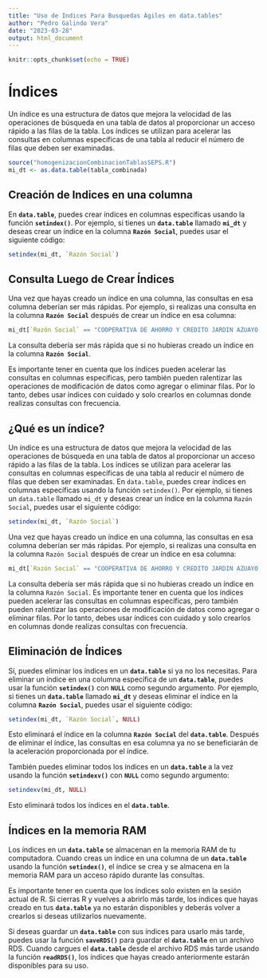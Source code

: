 ```yaml
---
title: "Uso de Indices Para Busquedas Ágiles en data.tables"
author: "Pedro Galindo Vera"
date: "2023-03-28"
output: html_document
---
```


```r
knitr::opts_chunk$set(echo = TRUE)
```

# Índices

Un índice es una estructura de datos que mejora la velocidad de las operaciones de búsqueda en una tabla de datos al proporcionar un acceso rápido a las filas de la tabla. Los índices se utilizan para acelerar las consultas en columnas específicas de una tabla al reducir el número de filas que deben ser examinadas.

```r
source("homogenizacionCombinacionTablasSEPS.R")
mi_dt <- as.data.table(tabla_combinada)
```

## Creación de Indices en una columna

En **`data.table`**, puedes crear índices en columnas específicas usando la función **`setindex()`**. Por ejemplo, si tienes un **`data.table`** llamado **`mi_dt`** y deseas crear un índice en la columna **`Razón Social`**, puedes usar el siguiente código:

```r
setindex(mi_dt, `Razón Social`)
```

## Consulta Luego de Crear Índices

Una vez que hayas creado un índice en una columna, las consultas en esa columna deberían ser más rápidas. Por ejemplo, si realizas una consulta en la columna **`Razón Social`** después de crear un índice en esa columna:

```r
mi_dt[`Razón Social` == "COOPERATIVA DE AHORRO Y CREDITO JARDIN AZUAYO LIMITADA"]
```

La consulta debería ser más rápida que si no hubieras creado un índice en la columna **`Razón Social`**.

Es importante tener en cuenta que los índices pueden acelerar las consultas en columnas específicas, pero también pueden ralentizar las operaciones de modificación de datos como agregar o eliminar filas. Por lo tanto, debes usar índices con cuidado y solo crearlos en columnas donde realizas consultas con frecuencia.

## ¿Qué es un índice?

Un índice es una estructura de datos que mejora la velocidad de las operaciones de búsqueda en una tabla de datos al proporcionar un acceso rápido a las filas de la tabla. Los índices se utilizan para acelerar las consultas en columnas específicas de una tabla al reducir el número de filas que deben ser examinadas. En `data.table`, puedes crear índices en columnas específicas usando la función `setindex()`. Por ejemplo, si tienes un `data.table` llamado `mi_dt` y deseas crear un índice en la columna `Razón Social`, puedes usar el siguiente código:

```r
setindex(mi_dt, `Razón Social`)
```

Una vez que hayas creado un índice en una columna, las consultas en esa columna deberían ser más rápidas. Por ejemplo, si realizas una consulta en la columna `Razón Social` después de crear un índice en esa columna:

```r
mi_dt[`Razón Social` == "COOPERATIVA DE AHORRO Y CREDITO JARDIN AZUAYO LIMITADA"]
```

La consulta debería ser más rápida que si no hubieras creado un índice en la columna `Razón Social`. Es importante tener en cuenta que los índices pueden acelerar las consultas en columnas específicas, pero también pueden ralentizar las operaciones de modificación de datos como agregar o eliminar filas. Por lo tanto, debes usar índices con cuidado y solo crearlos en columnas donde realizas consultas con frecuencia.

## Eliminación de Índices

Sí, puedes eliminar los índices en un **`data.table`** si ya no los necesitas. Para eliminar un índice en una columna específica de un **`data.table`**, puedes usar la función **`setindex()`** con **`NULL`** como segundo argumento. Por ejemplo, si tienes un **`data.table`** llamado **`mi_dt`** y deseas eliminar el índice en la columna **`Razón Social`**, puedes usar el siguiente código:

```r
setindex(mi_dt, `Razón Social`, NULL)
```

Esto eliminará el índice en la columna **`Razón Social`** del **`data.table`**. Después de eliminar el índice, las consultas en esa columna ya no se beneficiarán de la aceleración proporcionada por el índice.

También puedes eliminar todos los índices en un **`data.table`** a la vez usando la función **`setindexv()`** con **`NULL`** como segundo argumento:

```r
setindexv(mi_dt, NULL)
```

Esto eliminará todos los índices en el **`data.table`**.

## Índices en la memoria RAM

Los índices en un **`data.table`** se almacenan en la memoria RAM de tu computadora. Cuando creas un índice en una columna de un **`data.table`** usando la función **`setindex()`**, el índice se crea y se almacena en la memoria RAM para un acceso rápido durante las consultas.

Es importante tener en cuenta que los índices solo existen en la sesión actual de R. Si cierras R y vuelves a abrirlo más tarde, los índices que hayas creado en tus **`data.table`** ya no estarán disponibles y deberás volver a crearlos si deseas utilizarlos nuevamente.

Si deseas guardar un **`data.table`** con sus índices para usarlo más tarde, puedes usar la función **`saveRDS()`** para guardar el **`data.table`** en un archivo RDS. Cuando cargues el **`data.table`** desde el archivo RDS más tarde usando la función **`readRDS()`**, los índices que hayas creado anteriormente estarán disponibles para su uso.

